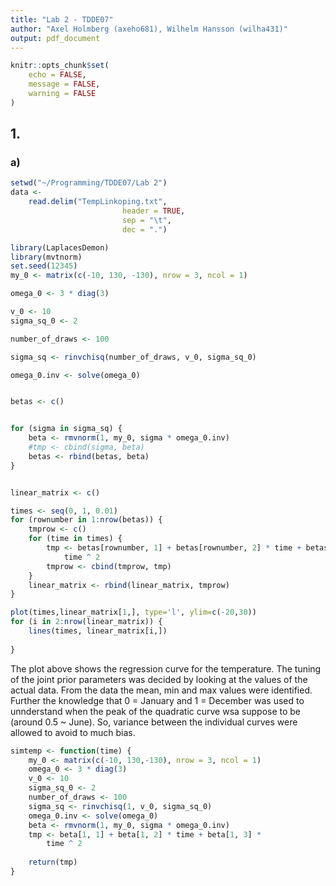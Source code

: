 ```yaml
---
title: "Lab 2 - TDDE07"
author: "Axel Holmberg (axeho681), Wilhelm Hansson (wilha431)"
output: pdf_document
---
```


```r
knitr::opts_chunk$set(
	echo = FALSE,
	message = FALSE,
	warning = FALSE
)
```

## 1.

### a)
```r
setwd("~/Programming/TDDE07/Lab 2")
data <-
	read.delim("TempLinkoping.txt",
						 header = TRUE,
						 sep = "\t",
						 dec = ".")

library(LaplacesDemon)
library(mvtnorm)
set.seed(12345)
my_0 <- matrix(c(-10, 130, -130), nrow = 3, ncol = 1)

omega_0 <- 3 * diag(3)

v_0 <- 10
sigma_sq_0 <- 2

number_of_draws <- 100

sigma_sq <- rinvchisq(number_of_draws, v_0, sigma_sq_0)

omega_0.inv <- solve(omega_0)


betas <- c()


for (sigma in sigma_sq) {
	beta <- rmvnorm(1, my_0, sigma * omega_0.inv)
	#tmp <- cbind(sigma, beta)
	betas <- rbind(betas, beta)
}


linear_matrix <- c()

times <- seq(0, 1, 0.01)
for (rownumber in 1:nrow(betas)) {
	tmprow <- c()
	for (time in times) {
		tmp <- betas[rownumber, 1] + betas[rownumber, 2] * time + betas[rownumber, 3] *
			time ^ 2
		tmprow <- cbind(tmprow, tmp)
	}
	linear_matrix <- rbind(linear_matrix, tmprow)
}

plot(times,linear_matrix[1,], type='l', ylim=c(-20,30))
for (i in 2:nrow(linear_matrix)) {
	lines(times, linear_matrix[i,])
	
}

```

The plot above shows the regression curve for the temperature. The tuning of the joint prior parameters was decided by looking at the values of the actual data. From the data the mean, min and max values were identified. Further the knowledge that 0 = January and 1 = December was used to unnderstand when the peak of the quadratic curve wsa suppose to be (around 0.5 ~ June). So, variance between the individual curves were allowed to avoid to much bias.




```r

simtemp <- function(time) {
	my_0 <- matrix(c(-10, 130,-130), nrow = 3, ncol = 1)
	omega_0 <- 3 * diag(3)
	v_0 <- 10
	sigma_sq_0 <- 2
	number_of_draws <- 100
	sigma_sq <- rinvchisq(1, v_0, sigma_sq_0)
	omega_0.inv <- solve(omega_0)
	beta <- rmvnorm(1, my_0, sigma * omega_0.inv)
	tmp <- beta[1, 1] + beta[1, 2] * time + beta[1, 3] *
		time ^ 2
	
	return(tmp)
}


```



